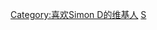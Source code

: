 {{Userbox
  |border-c = #000000
  |border-s = 1
  |id-c     = #FFFFFF
  |id-s     = 12
  |id-fc    = #000000
  |info-c   = #696969
  |info-s   = 8
  |info-fc  = #FFFFFF
  |id       = [[File:Simon Dominic.jpg|30px]]
  |info     = <div class="center">这个用户喜欢[[Simon D|{{color|white|Simon D}}]]<br />“'''Simon D o m i n i c oh oh'''”</div>
  |nocat    = 喜欢Simon D的维基人
}}<includeonly>
[[Category:喜欢Simon D的维基人]]</includeonly>
<noinclude>[[Category:艺人用户框模板|S]]</noinclude>